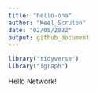 ```yaml
---
title: "hello-ona"
author: "Keel_Scruton"
date: "02/05/2022"
output: github_document
---
```

```r

library("tidyverse") 
library("igraph")
```

Hello Network!